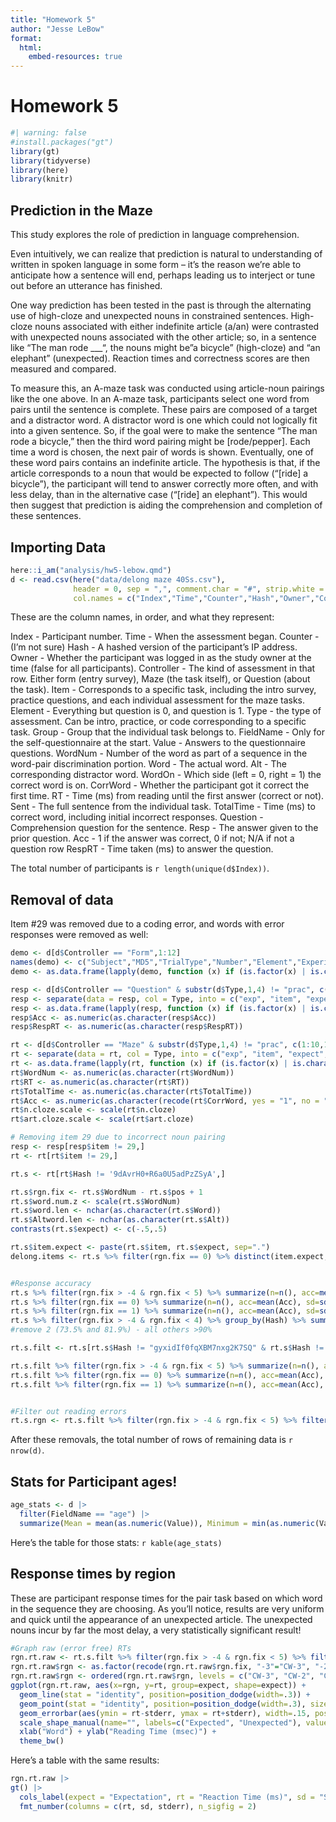 ```yaml
---
title: "Homework 5"
author: "Jesse LeBow"
format:
  html: 
    embed-resources: true
---
```


# Homework 5

```r
#| warning: false
#install.packages("gt")
library(gt)
library(tidyverse)
library(here)
library(knitr)
```

## Prediction in the Maze

This study explores the role of prediction in language comprehension.

Even intuitively, we can realize that prediction is natural to understanding of written in spoken language in some form -- it's the reason we're able to anticipate how a sentence will end, perhaps leading us to interject or tune out before an utterance has finished.

One way prediction has been tested in the past is through the alternating use of high-cloze and unexpected nouns in constrained sentences. High-cloze nouns associated with either indefinite article (a/an) were contrasted with unexpected nouns associated with the other article; so, in a sentence like "The man rode ___", the nouns might be "a bicycle" (high-cloze) and "an elephant" (unexpected). Reaction times and correctness scores are then measured and compared.

To measure this, an A-maze task was conducted using article-noun pairings like the one above. In an A-maze task, participants select one word from pairs until the sentence is complete. These pairs are composed of a target and a distractor word. A distractor word is one which could not logically fit into a given sentence. So, if the goal were to make the sentence "The man rode a bicycle," then the third word pairing might be [rode/pepper]. Each time a word is chosen, the next pair of words is shown. Eventually, one of these word pairs contains an indefinite article. The hypothesis is that, if the article corresponds to a noun that would be expected to follow ("[ride] a bicycle"), the participant will tend to answer correctly more often, and with less delay, than in the alternative case ("[ride] an elephant"). This would then suggest that prediction is aiding the comprehension and completion of these sentences.


## Importing Data

```r
here::i_am("analysis/hw5-lebow.qmd")
d <- read.csv(here("data/delong maze 40Ss.csv"), 
              header = 0, sep = ",", comment.char = "#", strip.white = T,
              col.names = c("Index","Time","Counter","Hash","Owner","Controller","Item","Element","Type","Group","FieldName","Value","WordNum","Word","Alt","WordOn","CorrWord","RT","Sent","TotalTime","Question","Resp","Acc","RespRT"))
```

These are the column names, in order, and what they represent:

Index - Participant number.
Time - When the assessment began.
Counter - (I'm not sure)
Hash - A hashed version of the participant's IP address.
Owner - Whether the participant was logged in as the study owner at the time (false for all participants).
Controller - The kind of assessment in that row. Either form (entry survey), Maze (the task itself), or Question (about the task).
Item - Corresponds to a specific task, including the intro survey, practice questions, and each individual assessment for the maze tasks.
Element - Everything but question is 0, and question is 1.
Type - the type of assessment. Can be intro, practice, or code corresponding to a specific task.
Group - Group that the individual task belongs to.
FieldName - Only for the self-questionnaire at the start.
Value - Answers to the questionnaire questions.
WordNum - Number of the word as part of a sequence in the word-pair discrimination portion.
Word - The actual word.
Alt - The corresponding distractor word.
WordOn - Which side (left = 0, right = 1) the correct word is on.
CorrWord - Whether the participant got it correct the first time.
RT - Time (ms) from reading until the first answer (correct or not).
Sent - The full sentence from the individual task.
TotalTime - Time (ms) to correct word, including initial incorrect responses.
Question - Comprehension question for the sentence.
Resp - The answer given to the prior question.
Acc - 1 if the answer was correct, 0 if not; N/A if not a question row
RespRT - Time taken (ms) to answer the question.

The total number of participants is `r length(unique(d$Index))`.

## Removal of data

Item #29 was removed due to a coding error, and words with error responses were removed as well:

```r

demo <- d[d$Controller == "Form",1:12]
names(demo) <- c("Subject","MD5","TrialType","Number","Element","Experiment","Item","Field","Response","X","field","resp")
demo <- as.data.frame(lapply(demo, function (x) if (is.factor(x) | is.character(x)) factor(x) else x)) 

resp <- d[d$Controller == "Question" & substr(d$Type,1,4) != "prac", c(1:10,21:24)]
resp <- separate(data = resp, col = Type, into = c("exp", "item", "expect", "position", "pos", "cloze", "art.cloze", "n.cloze"), sep = "\\.", convert = TRUE, fill = "right")
resp <- as.data.frame(lapply(resp, function (x) if (is.factor(x) | is.character(x)) factor(x) else x))
resp$Acc <- as.numeric(as.character(resp$Acc))
resp$RespRT <- as.numeric(as.character(resp$RespRT))

rt <- d[d$Controller == "Maze" & substr(d$Type,1,4) != "prac", c(1:10,13:20)]
rt <- separate(data = rt, col = Type, into = c("exp", "item", "expect", "position", "pos", "cloze", "art.cloze", "n.cloze"), sep = "\\.", convert = TRUE, fill = "right")
rt <- as.data.frame(lapply(rt, function (x) if (is.factor(x) | is.character(x)) factor(x) else x))
rt$WordNum <- as.numeric(as.character(rt$WordNum))
rt$RT <- as.numeric(as.character(rt$RT))
rt$TotalTime <- as.numeric(as.character(rt$TotalTime))
rt$Acc <- as.numeric(as.character(recode(rt$CorrWord, yes = "1", no = "0")))
rt$n.cloze.scale <- scale(rt$n.cloze)
rt$art.cloze.scale <- scale(rt$art.cloze)

# Removing item 29 due to incorrect noun pairing
resp <- resp[resp$item != 29,]
rt <- rt[rt$item != 29,]

rt.s <- rt[rt$Hash != '9dAvrH0+R6a0U5adPzZSyA',]

rt.s$rgn.fix <- rt.s$WordNum - rt.s$pos + 1
rt.s$word.num.z <- scale(rt.s$WordNum)
rt.s$word.len <- nchar(as.character(rt.s$Word))
rt.s$Altword.len <- nchar(as.character(rt.s$Alt))
contrasts(rt.s$expect) <- c(-.5,.5)

rt.s$item.expect <- paste(rt.s$item, rt.s$expect, sep=".")
delong.items <- rt.s %>% filter(rgn.fix == 0) %>% distinct(item.expect, .keep_all = TRUE)


#Response accuracy
rt.s %>% filter(rgn.fix > -4 & rgn.fix < 5) %>% summarize(n=n(), acc=mean(Acc), sd=sd(Acc), error=1-acc)
rt.s %>% filter(rgn.fix == 0) %>% summarize(n=n(), acc=mean(Acc), sd=sd(Acc), error=1-acc)
rt.s %>% filter(rgn.fix == 1) %>% summarize(n=n(), acc=mean(Acc), sd=sd(Acc), error=1-acc)
rt.s %>% filter(rgn.fix > -4 & rgn.fix < 4) %>% group_by(Hash) %>% summarize(n=n(), acc=mean(Acc), sd=sd(Acc), error=1-acc) %>% mutate(keep = acc > mean(acc)-2*sd(acc)) %>% arrange(acc) %>% as.data.frame()
#remove 2 (73.5% and 81.9%) - all others >90%

rt.s.filt <- rt.s[rt.s$Hash != "gyxidIf0fqXBM7nxg2K7SQ" & rt.s$Hash != "f8dC3CkleTBP9lUufzUOyQ",]

rt.s.filt %>% filter(rgn.fix > -4 & rgn.fix < 5) %>% summarize(n=n(), acc=mean(Acc), sd=sd(Acc), error=1-acc)
rt.s.filt %>% filter(rgn.fix == 0) %>% summarize(n=n(), acc=mean(Acc), sd=sd(Acc), error=1-acc)
rt.s.filt %>% filter(rgn.fix == 1) %>% summarize(n=n(), acc=mean(Acc), sd=sd(Acc), error=1-acc)


#Filter out reading errors
rt.s.rgn <- rt.s.filt %>% filter(rgn.fix > -4 & rgn.fix < 5) %>% filter(Acc == 1) %>% as.data.frame()
```

After these removals, the total number of rows of remaining data is `r nrow(d)`.

## Stats for Participant ages!

```r
age_stats <- d |> 
  filter(FieldName == "age") |>
  summarize(Mean = mean(as.numeric(Value)), Minimum = min(as.numeric(Value)), Maximum = max(as.numeric(Value)), Standard_Deviation = sd(as.numeric(Value)))
```

Here's the table for those stats: `r kable(age_stats)`

## Response times by region

These are participant response times for the pair task based on which word in the sequence they are choosing. As you'll notice, results are very uniform and quick until the appearance of an unexpected article. The unexpected nouns incur by far the most delay, a very statistically significant result!

```r
#Graph raw (error free) RTs
rgn.rt.raw <- rt.s.filt %>% filter(rgn.fix > -4 & rgn.fix < 5) %>% filter(Acc == 1) %>% group_by(rgn.fix, expect) %>% summarize(n=n(), subj=length(unique(Hash)), rt=mean(RT), sd=sd(RT), stderr=sd/sqrt(subj)) %>% as.data.frame()
rgn.rt.raw$rgn <- as.factor(recode(rgn.rt.raw$rgn.fix, "-3"="CW-3", "-2"="CW-2", "-1"="CW-1", "0"="art", "1"="n","2"="CW+1", "3"="CW+2", "4"="CW+3"))
rgn.rt.raw$rgn <- ordered(rgn.rt.raw$rgn, levels = c("CW-3", "CW-2", "CW-1", "art", "n", "CW+1", "CW+2", "CW+3"))
ggplot(rgn.rt.raw, aes(x=rgn, y=rt, group=expect, shape=expect)) +
  geom_line(stat = "identity", position=position_dodge(width=.3)) +
  geom_point(stat = "identity", position=position_dodge(width=.3), size=3) +
  geom_errorbar(aes(ymin = rt-stderr, ymax = rt+stderr), width=.15, position=position_dodge(width=.3)) +
  scale_shape_manual(name="", labels=c("Expected", "Unexpected"), values = c(21,19)) + 
  xlab("Word") + ylab("Reading Time (msec)") + 
  theme_bw()
```

Here's a table with the same results:

```r
rgn.rt.raw |>
gt() |>
  cols_label(expect = "Expectation", rt = "Reaction Time (ms)", sd = "Standard Deviation", stderr = "Standard Error", rgn = "Region") |>
  fmt_number(columns = c(rt, sd, stderr), n_sigfig = 2)
```
